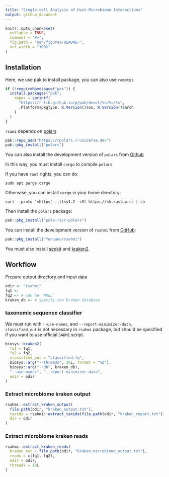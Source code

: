 ```yaml
---
title: "Single-cell Analysis of Host-Microbiome Interactions"
output: github_document
---
```


<!-- README.md is generated from README.Rmd. Please edit that file -->

```r
knitr::opts_chunk$set(
  collapse = TRUE,
  comment = "#>",
  fig.path = "man/figures/README-",
  out.width = "100%"
)
```

<!-- badges: start -->
<!-- badges: end -->

## Installation
Here, we use pak to install package, you can also use `remotes`
```r
if (!requireNamespace("pak")) {
  install.packages("pak",
    repos = sprintf(
      "https://r-lib.github.io/p/pak/devel/%s/%s/%s",
      .Platform$pkgType, R.Version()$os, R.Version()$arch
    )
  )
}
```

`rsami` depends on [polars](https://rpolars.github.io/index.html)
```r
pak::repo_add("https://rpolars.r-universe.dev")
pak::pkg_install("polars")
```

You can also install the development version of `polars` from
[Github](https://github.com/pola-rs/r-polars) 

In this way, you must install `cargo` to compile `polars`

If you have `root` rights, you can do:
```
sudo apt purge cargo
```
Otherwise, you can install `cargo` in your home directory:
```
curl --proto '=https' --tlsv1.2 -sSf https://sh.rustup.rs | sh
```
Then install the `polars` package:
```r
pak::pkg_install("pola-rs/r-polars")
```

You can install the development version of `rsahmi` from
[GitHub](https://github.com/Yunuuuu/rsahmi):

```r
pak::pkg_install("Yunuuuu/rsahmi")
```

You must also install [seqkit](https://bioinf.shenwei.me/seqkit/) and
[kraken2](https://github.com/DerrickWood/kraken2/wiki/Manual). 

## Workflow
Prepare output directory and input data
```r
odir <- "rsahmi"
fq1 <- 
fq2 <- # can be `NULL`
kraken_db <- # specify the kraken database
```


### taxonomic sequence classifier 
We must run with `--use-names`, and `--report-minimizer-data`, `classified_out`
is not necessary in `rsahmi` package, but should be specified if you want to use
official `SAHMI` script.

```r
biosys::kraken2(
  fq1 = fq1, 
  fq2 = fq2,
  classified_out = "classified.fq",
  biosys::arg("--threads", 30L, format = "%d"),
  biosys::arg("--db", kraken_db),
  "--use-names", "--report-minimizer-data",
  odir = odir
)
```

### Extract microbiome kraken output
```r
rsahmi::extract_kraken_output(
  file.path(odir, "kraken_output.txt"),
  taxids = rsahmi::extract_taxids(file.path(odir, "kraken_report.txt")),
  dir = odir
)
```

### Extract microbiome kraken reads
```r
rsahmi::extract_kraken_reads(
  kraken_out = file.path(odir, "kraken_microbiome_output.txt"),
  reads = c(fq1, fq2),
  odir = odir,
  threads = 10L
)
```
